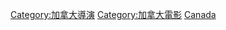 {{Commonscat|Film directors from Canada}}

[[Category:加拿大導演|Category:加拿大導演]]
[[Category:加拿大電影|Category:加拿大電影]]
[[Category:各國電影導演|Canada]]